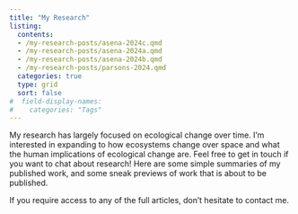 ```yaml
---
title: "My Research"
listing: 
  contents: 
  - /my-research-posts/asena-2024c.qmd
  - /my-research-posts/asena-2024a.qmd
  - /my-research-posts/asena-2024b.qmd
  - /my-research-posts/parsons-2024.qmd
  categories: true
  type: grid
  sort: false
#  field-display-names: 
#    categories: "Tags"
---
```


My research has largely focused on ecological change over time. I'm interested in expanding to how ecosystems change over space and what the human implications of ecological change are. Feel free to get in touch if you want to chat about research! Here are some simple summaries of my published work, and some sneak previews of work that is about to be published.

If you require access to any of the full articles, don't hesitate to contact me.
